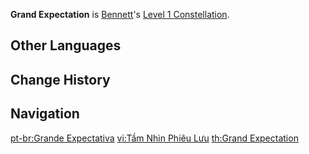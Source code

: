 {{Constellation Infobox
|image       = Constellation Grand Expectation.png
|description = [[Fantastic Voyage]]'s ATK increase no longer has an HP restriction, and gains an additional 20% of Bennett's Base ATK.
|level       = 1
|character   = Bennett
|scale_att1  = ATK
|utility1    = Party ATK Increase
}}
'''Grand Expectation''' is [[Bennett]]'s [[Level 1 Constellation]].
<!--
==Gameplay Notes==
-->

==Other Languages==
{{Other Languages
|en      = Grand Expectation
|zhs     = 冒险憧憬
|zhs_rm  = Màoxiǎn chōngjǐng
|zht     = 冒險憧憬
|zht_rm  = Màoxiǎn chōngjǐng
|zh_tl   = Longing for Adventure
|ja      = 冒険の憧れ
|ja_rm   = Bouken no Akogare
|ja_tl   = Yearning for Adventures
|ko      = 모험 동경
|ko_rm   = Moheom Donggyeong
|ko_tl   = Adventure Yearning
|es      = Visión de aventura
|es_tl   = Vision of Adventure
|fr      = Perspective de voyage
|fr_tl   = Travel Perspective
|ru      = Мечты о приключениях
|ru_tl   = 
|th      = Grand Expectation
|vi      = Tầm Nhìn Phiêu Lưu
|vi_tl   = Vision of Adventure
|de      = Lust auf Abenteuer
|de_tl   = Desire for Adventure
|id      = Grand Expectation
|pt      = Grande Expectativa
|pt_tl   = Grand Expectation
}}

==Change History==
{{Change History|1.0}}

==Navigation==
{{Talent Navbox|Bennett}}

[[pt-br:Grande Expectativa]]
[[vi:Tầm Nhìn Phiêu Lưu]]
[[th:Grand Expectation]]